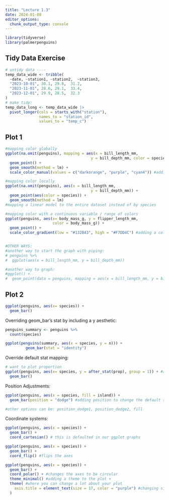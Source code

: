 ```yaml
---
title: "Lecture 1.3"
date: 2024-01-08
editor_options: 
  chunk_output_type: console
---
```


```r
library(tidyverse)
library(palmerpenguins)
```


## Tidy Data Exercise
```r
# untidy data ----
temp_data_wide <- tribble(
  ~date, ~station1, ~station2,  ~station3,
  "2023-10-01", 30.1, 29.8,  31.2,
  "2023-11-01", 28.6, 29.1,  33.4,
  "2023-12-01", 29.9, 28.5,  32.3
)
# make tidy:
temp_data_long <- temp_data_wide |> 
  pivot_longer(cols = starts_with("station"),
               names_to = "station_id", 
               values_to = "temp_c")
```

## Plot 1 
```r
#mapping color globally
ggplot(na.omit(penguins), mapping = aes(x = bill_length_mm,
                                      y = bill_depth_mm, color = species)) +
  geom_point() +
  geom_smooth(method = lm) +
  scale_color_manual(values = c("darkorange", "purple", "cyan4")) #adding a color scale to our species colors

#mapping color locally
ggplot(na.omit(penguins), aes(x = bill_length_mm,
                                      y = bill_depth_mm)) +
  geom_point(aes(color = species)) + 
  geom_smooth(method = lm)
#mapping a linear model to the entire dataset instead of by species

#mapping color with a continuous variable / range of colors 
ggplot(penguins, aes(x= body_mass_g, y = flipper_length_mm,
                     color = body_mass_g)) + 
  geom_point() +
  scale_color_gradient(low = "#132B43", high = "#F7DD4C") #adding a color scale 


#OTHER WAYS:
#another way to start the graph with piping:
# penguins %>% 
#  ggplot(aes(x = bill_length_mm, y = bill_depth_mm))

#another way to graph:
#ggplot() +
#  geom_point(data = penguins, mapping = aes(x = bill_length_mm, y = bill_depth_mm))
```

## Plot 2 

```r
ggplot(penguins, aes(x= species)) +
  geom_bar()
```

Overriding geom_bar's stat by including a y aesthetic:

```r
penguins_summary <- penguins %>% 
  count(species)

ggplot(penguins(summary, aes(x = species, y = n))) +
         geom_bar(stat = "identity")
```

Override default stat mapping: 
```r
# want to plot proportion
ggplot(penguins, aes(x= species, y = after_stat(prop), group = 1)) + #adding group = 1 to tell it to calculate the prop of the entire dataset
  geom_bar()
```

Position Adjustments:
```r
ggplot(penguins, aes(x = species, fill = island)) + 
  geom_bar(position = "dodge") #adding position to change the default stacked version

#other options can be: position_dodge1, position_dodge2, fill
```

Coordinate systems:
```r
ggplot(penguins, aes(x = species)) + 
  geom_bar() + 
  coord_cartesian() # this is defaulted in our ggplot graphs

ggplot(penguins, aes(x = species)) + 
  geom_bar() + 
  coord_flip() #flips the axes

ggplot(penguins, aes(x = species)) + 
  geom_bar() + 
  coord_polar() + #changes the axes to be circular
  theme_minimal() #adding a theme to the plot + 
  theme( #where you can change a lot about your plot
    axis.title = element_text(size = 17, color = "purple") #changing size and color of the axes
  )
```



